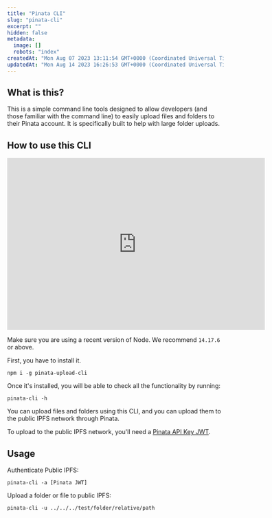 ```yaml
---
title: "Pinata CLI"
slug: "pinata-cli"
excerpt: ""
hidden: false
metadata: 
  image: []
  robots: "index"
createdAt: "Mon Aug 07 2023 13:11:54 GMT+0000 (Coordinated Universal Time)"
updatedAt: "Mon Aug 14 2023 16:26:53 GMT+0000 (Coordinated Universal Time)"
---
```

## What is this?

This is a simple command line tools designed to allow developers (and those familiar with the command line) to easily upload files and folders to their Pinata account. It is specifically built to help with large folder uploads. 

## How to use this CLI

<iframe
  width="600"
  height="400"
  src="https://www.youtube.com/embed/YQMktd0llOo"
  title="YouTube video player"
  frameBorder="0"
  allow="accelerometer; autoplay; clipboard-write; encrypted-media; gyroscope; picture-in-picture"
  allowFullScreen
  style={{ width: '100%', borderRadius: '0.5rem' }}
></iframe>

Make sure you are using a recent version of Node. We recommend `14.17.6` or above.

First, you have to install it.

`npm i -g pinata-upload-cli`

Once it's installed, you will be able to check all the functionality by running: 

`pinata-cli -h` 

You can upload files and folders using this CLI, and you can upload them to the public IPFS network through Pinata.

To upload to the public IPFS network, you'll need a [Pinata API Key JWT](). 

## Usage

Authenticate Public IPFS: 

```
pinata-cli -a [Pinata JWT]
```

Upload a folder or file to public IPFS: 

```
pinata-cli -u ../../../test/folder/relative/path
```
